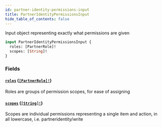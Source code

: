 ```yaml
---
id: partner-identity-permissions-input
title: PartnerIdentityPermissionsInput
hide_table_of_contents: false
---
```



Input object representing exactly what permissions are given

```graphql
input PartnerIdentityPermissionsInput {
  roles: [PartnerRole]!
  scopes: [String]!
}
```


### Fields

#### [`roles`](#) ([`[PartnerRole]!`](/adminidentity/api/graphql-admin/reference/enums/partner-role))

Roles are groups of permission scopes, for ease of assigning


#### [`scopes`](#) ([`[String]!`](/adminidentity/api/graphql-admin/reference/scalars/string))

Scopes are individual permissions representing a single item and action, in all lowercase, i.e. partneridentity/write




